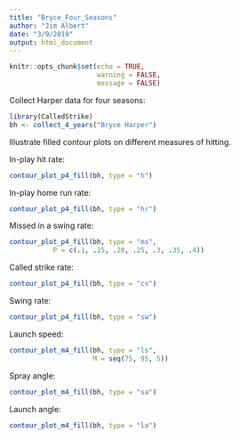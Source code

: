 ```yaml
---
title: "Bryce_Four_Seasons"
author: "Jim Albert"
date: "3/9/2019"
output: html_document
---
```


```r
knitr::opts_chunk$set(echo = TRUE,
                      warning = FALSE,
                      message = FALSE)
```

Collect Harper data for four seasons:

```r
library(CalledStrike)
bh <- collect_4_years("Bryce Harper")
```

Illustrate filled contour plots on different measures of hitting.

In-play hit rate:

```r
contour_plot_p4_fill(bh, type = "h")
```

In-play home run rate:

```r
contour_plot_p4_fill(bh, type = "hr")
```

Missed in a swing rate:

```r
contour_plot_p4_fill(bh, type = "ms",
           P = c(.1, .15, .20, .25, .3, .35, .4))
```

Called strike rate:

```r
contour_plot_p4_fill(bh, type = "cs")
```

Swing rate:

```r
contour_plot_p4_fill(bh, type = "sw")
```

Launch speed:

```r
contour_plot_m4_fill(bh, type = "ls",
                     M = seq(75, 95, 5))
```

Spray angle:

```r
contour_plot_m4_fill(bh, type = "sa")

```

Launch angle:

```r
contour_plot_m4_fill(bh, type = "la")
```





